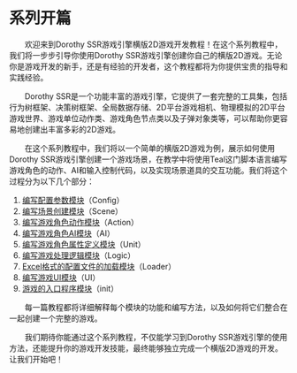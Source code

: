 
# 系列开篇

&emsp;&emsp;欢迎来到Dorothy SSR游戏引擎横版2D游戏开发教程！在这个系列教程中，我们将一步步引导你使用Dorothy SSR游戏引擎创建你自己的横版2D游戏。无论你是游戏开发的新手，还是有经验的开发者，这个教程都将为你提供宝贵的指导和实践经验。

&emsp;&emsp;Dorothy SSR是一个功能丰富的游戏引擎，它提供了一套完整的工具集，包括行为树框架、决策树框架、全局数据存储、2D平台游戏相机、物理模拟的2D平台游戏世界、游戏单位动作类、游戏角色节点类以及子弹对象类等，可以帮助你更容易地创建出丰富多彩的2D游戏。

&emsp;&emsp;在这个系列教程中，我们将以一个简单的横版2D游戏为例，展示如何使用Dorothy SSR游戏引擎创建一个游戏场景，在教学中将使用Teal这门脚本语言编写游戏角色的动作、AI和输入控制代码，以及实现场景道具的交互功能。我们将这个过程分为以下几个部分：

   1. [编写配置参数模块](config)（Config）
   2. [编写场景创建模块](scene)（Scene）
   3. [编写游戏角色动作模块](action)（Action）
   4. [编写游戏角色AI模块](ai)（AI）
   5. [编写游戏角色属性定义模块](unit)（Unit）
   6. [编写游戏处理逻辑模块](logic)（Logic）
   7. [Excel格式的配置文件的加载模块](loader)（Loader）
   8. [编写游戏UI模块](ui)（UI）
   9. [游戏的入口程序模块](init)（init）

&emsp;&emsp;每一篇教程都将详细解释每个模块的功能和编写方法，以及如何将它们整合在一起创建一个完整的游戏。

&emsp;&emsp;我们期待你能通过这个系列教程，不仅能学习到Dorothy SSR游戏引擎的使用方法，还能提升你的游戏开发技能，最终能够独立完成一个横版2D游戏的开发。让我们开始吧！
